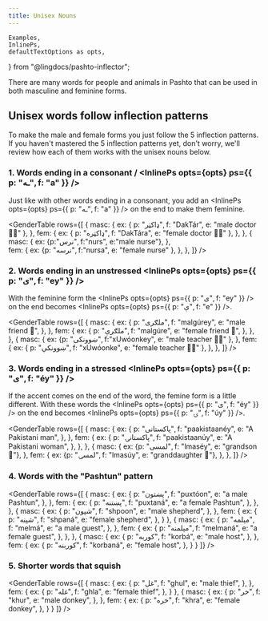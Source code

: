 ```yaml
---
title: Unisex Nouns
---
```


    Examples,
    InlinePs,
    defaultTextOptions as opts,
} from "@lingdocs/pashto-inflector";

There are many words for people and animals in Pashto that can be used in both masculine and feminine forms.

## Unisex words follow inflection patterns

To make the male and female forms you just follow the <Link to="/inflection/inflection-patterns">5 inflection patterns</Link>. If you haven't mastered the <Link to="/inflection/inflection-patterns">5 inflection patterns</Link> yet, don't worry, we'll review how each of them works with the unisex nouns below.

### 1. Words ending in a consonant / <InlinePs opts={opts} ps={{ p: "ـه", f: "a" }} />

Just like with other words ending in a consonant, you add an <InlinePs opts={opts} ps={{ p: "ـه", f: "a" }} /> on the end to make them feminine.

<GenderTable rows={[
    {
        masc: {
            ex: { p: "ډاکټر", f: "DakTár", e: "male doctor 👨‍⚕️" },
        },
        fem: {
            ex: { p: "ډاکټره", f: "DakTára", e: "female doctor 👩‍⚕️" },
        },
    },
    {
        masc: {
            ex: {p:"نرس", f:"nurs", e:"male nurse"},
        },  
        fem: {
            ex: {p: "نرسه", f:"nursa", e: "female nurse" },
        },
    },
]} />

### 2. Words ending in an unstressed <InlinePs opts={opts} ps={{ p: "ی", f: "ey" }} />

With the feminine form the <InlinePs opts={opts} ps={{ p: "ی", f: "ey" }} /> on the end becomes <InlinePs opts={opts} ps={{ p: "ې", f: "e" }} />.

<GenderTable rows={[
    {
        masc: {
            ex: {
                p: "ملګری",
                f: "malgúrey",
                e: "male friend 👦",
            },
        },
        fem: {
            ex: {
                p: "ملګرې",
                f: "malgúre",
                e: "female friend 👧",
            },
        },
    },
    {
        masc: {
            ex: {p: "ښوونکی", f:"xUwóonkey", e: "male teacher 👨‍🏫" },
        },
        fem: {
            ex: { p: "ښوونکې", f: "xUwóonke", e: "female teacher 👩‍🏫" },
        },
    },
]} />

### 3. Words ending in a stressed <InlinePs opts={opts} ps={{ p: "ی", f: "éy" }} />

If the accent comes on the end of the word, the femine form is a little different. With these words the <InlinePs opts={opts} ps={{ p: "ی", f: "éy" }} /> on the end becomes <InlinePs opts={opts} ps={{ p: "ۍ", f: "úy" }} />.

<GenderTable rows={[
    {
        masc: {
            ex: {
                p: "پاکستانی",
                f: "paakistaanéy",
                e: "A Pakistani man",
            },
        },
        fem: {
            ex: {
                p: "پاکستانۍ",
                f: "paakistaanúy",
                e: "A Pakistani woman",
            },
        },
    },
    {
        masc: {
            ex: {p: "لمسی", f: "lmaséy", e: "grandson 👦"},
        },
        fem: {
            ex: {p: "لمسۍ", f: "lmasúy", e: "granddaughter 👧"},
        },
    },
]} />

### 4. Words with the "Pashtun" pattern

<GenderTable rows={[
    {
        masc: {
            ex: {
                p: "پښتون",
                f: "puxtóon",
                e: "a male Pashtun",
            },
        },
        fem: {
            ex: {
                p: "پښتنه",
                f: "puxtaná",
                e: "a female Pashtun",
            },
        },
    },
    {
        masc: {
            ex: {
                p: "شپون",
                f: "shpoon",
                e: "male shepherd",
            },
        },
        fem: {
            ex: {
                p: "شپنه",
                f: "shpaná",
                e: "female shepherd",
            },
        }
    },
    {
        masc: {
            ex: {
                p: "مېلمه",
                f: "melmá",
                e: "a male guest",
            },
        },
        fem: {
            ex: {
                p: "مېلمنه",
                f: "melmaná",
                e: "a female guest",
            },
        },
    },
    {
        masc: {
            ex: {
                p: "کوربه",
                f: "korbá",
                e: "male host",
            },
        },
        fem: {
            ex: {
                p: "کوربنه",
                f: "korbaná",
                e: "female host",
            },
        }
    }
]} />

### 5. Shorter words that squish

<GenderTable rows={[
    {
        masc: {
            ex: {
                p: "غل",
                f: "ghul",
                e: "male thief",
            },
        },
        fem: {
            ex: {
                p: "غله",
                f: "ghla",
                e: "female thief",
            },
        }
    },
    {
        masc: {
            ex: {
                p: "خر",
                f: "khur",
                e: "male donkey",
            },
        },
        fem: {
            ex: {
                p: "خره",
                f: "khra",
                e: "female donkey",
            },
        }
    }
]} />

<GameDisplay record={unisexNounGame} />

<!--
    {
        masc: {
            ex: {p: "بوډا", f: "booDáa", e: "old man" },
        },
        fem: {
            ex: {p: "بوډۍ", f: "booDúy", e: "old woman" },
        },
    }
-->